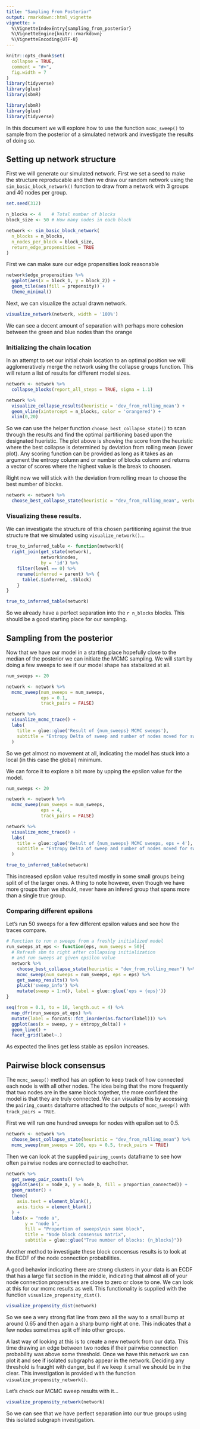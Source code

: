 ```yaml
---
title: "Sampling From Posterior"
output: rmarkdown::html_vignette
vignette: >
  %\VignetteIndexEntry{sampling_from_posterior}
  %\VignetteEngine{knitr::rmarkdown}
  %\VignetteEncoding{UTF-8}
---
```


```r
knitr::opts_chunk$set(
  collapse = TRUE,
  comment = "#>",
  fig.width = 7
)
library(tidyverse)
library(glue)
library(sbmR)
```

```r
library(sbmR)
library(glue)
library(tidyverse)
```


In this document we will explore how to use the function `mcmc_sweep()` to sample from the posterior of a simulated network and investigate the results of doing so. 


## Setting up network structure

First we will generate our simulated network. First we set a seed to make the structure reproducable and then we draw our random network using the `sim_basic_block_network()` function to draw from a network with 3 groups and 40 nodes per group. 

```r
set.seed(312)

n_blocks <- 4    # Total number of blocks
block_size <- 50 # How many nodes in each block

network <- sim_basic_block_network(
  n_blocks = n_blocks,     
  n_nodes_per_block = block_size,  
  return_edge_propensities = TRUE
)
```


First we can make sure our edge propensities look reasonable 

```r
network$edge_propensities %>% 
  ggplot(aes(x = block_1, y = block_2)) +
  geom_tile(aes(fill = propensity)) +
  theme_minimal()
```


Next, we can visualize the actual drawn network. 

```r
visualize_network(network, width = '100%')
```

We can see a decent amount of separation with perhaps more cohesion between the green and blue nodes than the orange


### Initializing the chain location

In an attempt to set our initial chain location to an optimal position we will agglomeratively merge the network using the collapse groups function. This will return a list of results for different model sizes. 

```r
network <- network %>%
  collapse_blocks(report_all_steps = TRUE, sigma = 1.1)
```


```r
network %>% 
  visualize_collapse_results(heuristic = 'dev_from_rolling_mean') +
  geom_vline(xintercept = n_blocks, color = 'orangered') +
  xlim(0,20)
```


So we can use the helper function `choose_best_collapse_state()` to scan through the results and find the optimal partitioning based upon the designated hueristic. The plot above is showing the score from the heuristic where the best collapse is determined by deviation from rolling mean (lower plot). Any scoring function can be provided as long as it takes as an argument the entropy column and or number of blocks column and returns a vector of scores where the highest value is the break to choosen. 

Right now we will stick with the deviation from rolling mean to choose the best number of blocks. 

```r
network <- network %>% 
  choose_best_collapse_state(heuristic = "dev_from_rolling_mean", verbose = TRUE)
```

### Visualizing these results. 

We can investigate the structure of this chosen partitioning against the true structure that we simulated using `visualize_network()`...

```r
true_to_inferred_table <- function(network){
  right_join(get_state(network),
             network$nodes,
             by = 'id') %>% 
    filter(level == 0) %>%
    rename(inferred = parent) %>% {
      table(.$inferred, .$block)
    }
}

true_to_inferred_table(network)
```

So we already have a perfect separation into the `r n_blocks` blocks. This should be a good starting place for our sampling.


## Sampling from the posterior

Now that we have our model in a starting place hopefully close to the median of the posterior we can initiate the MCMC sampling. We will start by doing a few sweeps to see if our model shape has stabalized at all. 

```r
num_sweeps <- 20

network <- network %>%
  mcmc_sweep(num_sweeps = num_sweeps, 
             eps = 0.1, 
             track_pairs = FALSE)

network %>% 
  visualize_mcmc_trace() +
  labs(
    title = glue::glue('Result of {num_sweeps} MCMC sweeps'),
    subtitle = "Entropy Delta of sweep and number of nodes moved for sweep"
  )
```

So we get almost no movement at all, indicating the model has stuck into a local (in this case the global) minimum. 

We can force it to explore a bit more by upping the epsilon value for the model. 

```r
num_sweeps <- 20

network <- network %>% 
  mcmc_sweep(num_sweeps = num_sweeps, 
             eps = 4, 
             track_pairs = FALSE)

network %>% 
  visualize_mcmc_trace() +
  labs(
    title = glue::glue('Result of {num_sweeps} MCMC sweeps, eps = 4'),
    subtitle = "Entropy Delta of sweep and number of nodes moved for sweep"
  )
```


```r
true_to_inferred_table(network)
```

This increased epsilon value resulted mostly in some small groups being split of of the larger ones. A thing to note however, even though we have more groups than we should, never have an infered group that spans more than a single true group. 

### Comparing different epsilons

Let's run 50 sweeps for a few different epsilon values and see how the traces compare. 

```r
# Function to run n sweeps from a freshly initialized model
run_sweeps_at_eps <- function(eps, num_sweeps = 50){
  # Refresh sbm to right after collapsing initialization
  # and run sweeps at given epsilon value 
  network %>% 
    choose_best_collapse_state(heuristic = "dev_from_rolling_mean") %>% 
    mcmc_sweep(num_sweeps = num_sweeps, eps = eps) %>% 
    get_sweep_results() %>% 
    pluck('sweep_info') %>% 
    mutate(sweep = 1:n(), label = glue::glue('eps = {eps}'))
}

seq(from = 0.1, to = 10, length.out = 4) %>% 
  map_dfr(run_sweeps_at_eps) %>% 
  mutate(label = forcats::fct_inorder(as.factor(label))) %>% 
  ggplot(aes(x = sweep, y = entropy_delta)) +
  geom_line() +
  facet_grid(label~.)
```

As expected the lines get less stable as epsilon increases. 

## Pairwise block consensus

The `mcmc_sweep()` method has an option to keep track of how connected each node is with all other nodes. The idea being that the more frequently that two nodes are in the same block together, the more confident the model is that they are truly connected. We can visualize this by accessing the `pairing_counts` dataframe attached to the outputs of `mcmc_sweep()` with `track_pairs = TRUE`.


First we will run one hundred sweeps for nodes with epsilon set to 0.5. 

```r
network <- network %>% 
  choose_best_collapse_state(heuristic = "dev_from_rolling_mean") %>% 
  mcmc_sweep(num_sweeps = 100, eps = 0.5, track_pairs = TRUE)
```

Then we can look at the supplied `pairing_counts` dataframe to see how often pairwise nodes are connected to eachother. 

```r
network %>% 
  get_sweep_pair_counts() %>% 
  ggplot(aes(x = node_a, y = node_b, fill = proportion_connected)) +
  geom_raster() +
  theme(
    axis.text = element_blank(),
    axis.ticks = element_blank()
  ) +
  labs(x = "node a", 
       y = "node b",
       fill = "Proportion of sweeps\nin same block",
       title = "Node block consensus matrix",
       subtitle = glue::glue("True number of blocks: {n_blocks}"))
```

Another method to investigate these block concensus results is to look at the ECDF of the node connection probabilities. 

A good behavior indicating there are strong clusters in your data is an ECDF that has a large flat section in the middle, indicating that almost all of your node connection propensities are close to zero or close to one. We can look at this for our mcmc results as well. This functionality is supplied with the function `visualize_propensity_dist()`. 


```r
visualize_propensity_dist(network)
```

So we see a very strong flat line from zero all the way to a small bump at around 0.65 and then again a sharp bump right at one. This indicates that a few nodes sometimes split off into other groups. 

A last way of looking at this is to create a new network from our data. This time drawing an edge between two nodes if their pairwise connection probability was above some threshold. Once we have this network we can plot it and see if isolated subgraphs appear in the network. Deciding any threshold is fraught with danger, but if we keep it small we should be in the clear. This investigation is provided with the function `visualize_propensity_network()`.

Let's check our MCMC sweep results with it...

```r
visualize_propensity_network(network)
```


So we can see that we have perfect separation into our true groups using this isolated subgraph investigation. 
